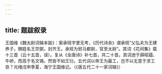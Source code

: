 ```yaml
---
---
---
```

title: 题跋叙录
---




王国维《魏太尉词辑本跋》：案承班字里无考，《历代诗余》谓承班“父弘夫为王建养子，赐姓名王宗弼，封齐王。承班为驸马都尉，官至太尉”。其词《花间集》载十三首（云十五首，误）。复从《全唐诗》补七首，共二十首。其词逊于薛昭蕴、牛峤，而高于毛文锡。然皆不如王衍。五代词以帝王为最工，岂不以无意于求工欤？光绪戊申季夏，海宁王国维记。（《唐五代二十一家词辑》）